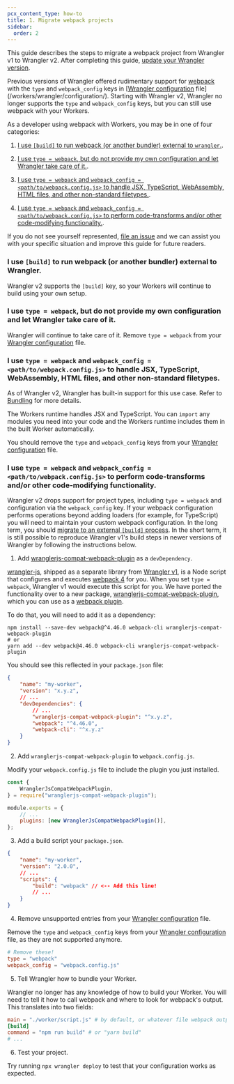```yaml
---
pcx_content_type: how-to
title: 1. Migrate webpack projects
sidebar:
  order: 2
---
```


This guide describes the steps to migrate a webpack project from Wrangler v1 to Wrangler v2. After completing this guide, [update your Wrangler version](/workers/wrangler/migration/v1-to-v2/update-v1-to-v2/).

Previous versions of Wrangler offered rudimentary support for [webpack](https://webpack.js.org/) with the `type` and `webpack_config` keys in [[Wrangler configuration](/workers/wrangler/configuration) file](/workers/wrangler/configuration/). Starting with Wrangler v2, Wrangler no longer supports the `type` and `webpack_config` keys, but you can still use webpack with your Workers.

As a developer using webpack with Workers, you may be in one of four categories:

1. [I use `[build]` to run webpack (or another bundler) external to `wrangler`.](#i-use-build-to-run-webpack-or-another-bundler-external-to-wrangler).

2. [I use `type = webpack`, but do not provide my own configuration and let Wrangler take care of it.](#i-use-type--webpack-but-do-not-provide-my-own-configuration-and-let-wrangler-take-care-of-it).

3. [I use `type = webpack` and `webpack_config = <path/to/webpack.config.js>` to handle JSX, TypeScript, WebAssembly, HTML files, and other non-standard filetypes.](#i-use-type--webpack-and-webpack_config--pathtowebpackconfigjs-to-handle-jsx-typescript-webassembly-html-files-and-other-non-standard-filetypes).

4. [I use `type = webpack` and `webpack_config = <path/to/webpack.config.js>` to perform code-transforms and/or other code-modifying functionality.](#i-use-type--webpack-and-webpack_config--pathtowebpackconfigjs-to-perform-code-transforms-andor-other-code-modifying-functionality).

If you do not see yourself represented, [file an issue](https://github.com/cloudflare/workers-sdk/issues/new/choose) and we can assist you with your specific situation and improve this guide for future readers.

### I use `[build]` to run webpack (or another bundler) external to Wrangler.

Wrangler v2 supports the `[build]` key, so your Workers will continue to build using your own setup.

### I use `type = webpack`, but do not provide my own configuration and let Wrangler take care of it.

Wrangler will continue to take care of it. Remove `type = webpack` from your [Wrangler configuration](/workers/wrangler/configuration) file.

### I use `type = webpack` and `webpack_config = <path/to/webpack.config.js>` to handle JSX, TypeScript, WebAssembly, HTML files, and other non-standard filetypes.

As of Wrangler v2, Wrangler has built-in support for this use case. Refer to [Bundling](/workers/wrangler/bundling/) for more details.

The Workers runtime handles JSX and TypeScript. You can `import` any modules you need into your code and the Workers runtime includes them in the built Worker automatically.

You should remove the `type` and `webpack_config` keys from your [Wrangler configuration](/workers/wrangler/configuration) file.

### I use `type = webpack` and `webpack_config = <path/to/webpack.config.js>` to perform code-transforms and/or other code-modifying functionality.

Wrangler v2 drops support for project types, including `type = webpack` and configuration via the `webpack_config` key. If your webpack configuration performs operations beyond adding loaders (for example, for TypeScript) you will need to maintain your custom webpack configuration. In the long term, you should [migrate to an external `[build]` process](/workers/wrangler/custom-builds/). In the short term, it is still possible to reproduce Wrangler v1's build steps in newer versions of Wrangler by following the instructions below.

1. Add [wranglerjs-compat-webpack-plugin](https://www.npmjs.com/package/wranglerjs-compat-webpack-plugin) as a `devDependency`.

[wrangler-js](https://www.npmjs.com/package/wrangler-js), shipped as a separate library from [Wrangler v1](https://www.npmjs.com/package/@cloudflare/wrangler/v/1.19.11), is a Node script that configures and executes [webpack 4](https://unpkg.com/browse/wrangler-js@0.1.11/package.json) for you. When you set `type = webpack`, Wrangler v1 would execute this script for you. We have ported the functionality over to a new package, [wranglerjs-compat-webpack-plugin](https://www.npmjs.com/package/wranglerjs-compat-webpack-plugin), which you can use as a [webpack plugin](https://v4.webpack.js.org/configuration/plugins/).

To do that, you will need to add it as a dependency:

```
npm install --save-dev webpack@^4.46.0 webpack-cli wranglerjs-compat-webpack-plugin
# or
yarn add --dev webpack@4.46.0 webpack-cli wranglerjs-compat-webpack-plugin
```

You should see this reflected in your `package.json` file:

```json
{
	"name": "my-worker",
	"version": "x.y.z",
	// ...
	"devDependencies": {
		// ...
		"wranglerjs-compat-webpack-plugin": "^x.y.z",
		"webpack": "^4.46.0",
		"webpack-cli": "^x.y.z"
	}
}
```

2. Add `wranglerjs-compat-webpack-plugin` to `webpack.config.js`.

Modify your `webpack.config.js` file to include the plugin you just installed.

```js
const {
	WranglerJsCompatWebpackPlugin,
} = require("wranglerjs-compat-webpack-plugin");

module.exports = {
	// ...
	plugins: [new WranglerJsCompatWebpackPlugin()],
};
```

3. Add a build script your `package.json`.

```json
{
	"name": "my-worker",
	"version": "2.0.0",
	// ...
	"scripts": {
		"build": "webpack" // <-- Add this line!
		// ...
	}
}
```

4. Remove unsupported entries from your [Wrangler configuration](/workers/wrangler/configuration) file.

Remove the `type` and `webpack_config` keys from your [Wrangler configuration](/workers/wrangler/configuration) file, as they are not supported anymore.

```toml
# Remove these!
type = "webpack"
webpack_config = "webpack.config.js"
```

5. Tell Wrangler how to bundle your Worker.

Wrangler no longer has any knowledge of how to build your Worker. You will need to tell it how to call webpack and where to look for webpack's output. This translates into two fields:

```toml
main = "./worker/script.js" # by default, or whatever file webpack outputs
[build]
command = "npm run build" # or "yarn build"
# ...
```

6. Test your project.

Try running `npx wrangler deploy` to test that your configuration works as expected.
